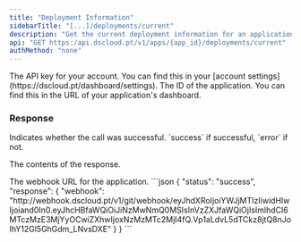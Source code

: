 ```yaml
---
title: "Deployment Information"
sidebarTitle: "[...]/deployments/current"
description: "Get the current deployment information for an application."
api: "GET https:/api.dscloud.pt/v1/apps/{app_id}/deployments/current"
authMethod: "none"
---
```


<ParamField header="Authorization" type="string" placeholder="API KEY" required>
  The API key for your account. You can find this in your [account settings](https://dscloud.pt/dashboard/settings).
</ParamField>

<ParamField path="app_id" type="string" placeholder="Application ID" required>
  The ID of the application. You can find this in the URL of your application's dashboard.
</ParamField>

### Response

<ResponseField name="status" type="string">
  Indicates whether the call was successful. `success` if successful, `error` if not.
</ResponseField>

<ResponseField name="response" type="object">

The contents of the response.

<Expandable title="Toggle object">

<ResponseField name="webhook" type="string">
  The webhook URL for the application.
</ResponseField>

</Expandable>

</ResponseField>


<ResponseExample>
```json
{
    "status": "success",
    "response": { 
        "webhook": "http://webhook.dscloud.pt/v1/git/webhook/eyJhdXRoIjoiYWJjMTIzIiwidHlwIjoiand0In0.eyJhcHBfaWQiOiJiNzMwNmQ0MSIsInVzZXJfaWQiOjIsImlhdCI6MTczMzE3MjYyOCwiZXhwIjoxNzMzMTc2MjI4fQ.Vp1aLdvL5dTCkz8jtQ8nJoIhY12Gl5GhGdm_LNvsDXE"
    }
}
```
</ResponseExample>